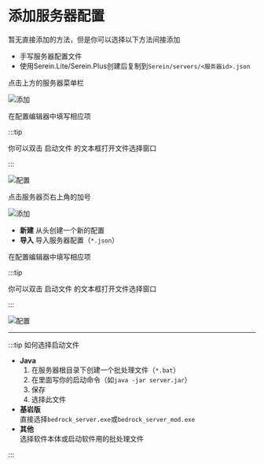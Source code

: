 # 添加服务器配置


<Tabs groupId="type">

<TabItem value="cli" label="Serein.Cli" >

暂无直接添加的方法，但是你可以选择以下方法间接添加

- 手写服务器配置文件
- 使用Serein.Lite/Serein.Plus创建后复制到`Serein/servers/<服务器id>.json`

</TabItem>
<TabItem value="lite" label="Serein.Lite" >

点击上方的服务器菜单栏

![添加](./add_server_lite.png)

在配置编辑器中填写相应项

:::tip

你可以双击 启动文件 的文本框打开文件选择窗口

:::

![配置](./configuration_lite.png)

</TabItem>
<TabItem value="plus" label="Serein.Plus">

点击服务器页右上角的加号

![添加](./add_server_plus.png)

- **新建** 从头创建一个新的配置
- **导入** 导入服务器配置（`*.json`）

在配置编辑器中填写相应项

:::tip

你可以双击 启动文件 的文本框打开文件选择窗口

:::

![配置](./configuration_plus.png)

</TabItem>
</Tabs>

---

:::tip 如何选择启动文件

- **Java**
  1. 在服务器根目录下创建一个批处理文件（`*.bat`）
  2. 在里面写你的启动命令（如`java -jar server.jar`）
  3. 保存
  4. 选择此文件
- **基岩版**  
  直接选择`bedrock_server.exe`或`bedrock_server_mod.exe`
- **其他**  
  选择软件本体或启动软件用的批处理文件

:::